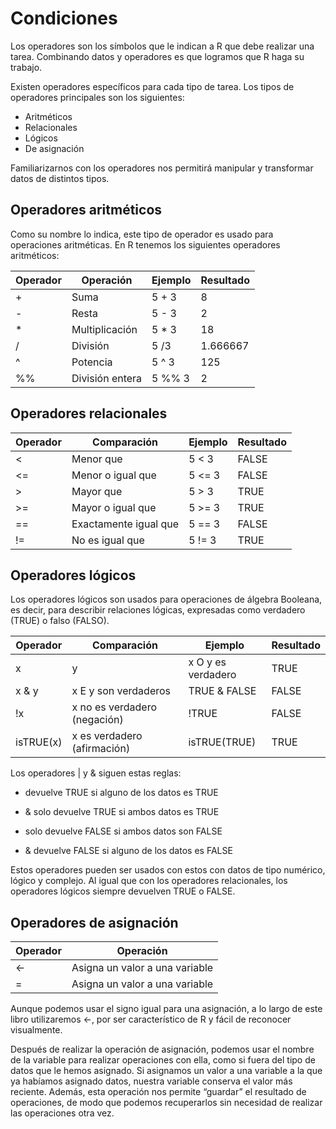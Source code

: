 # Condiciones {#tse10}

Los operadores son los símbolos que le indican a R que debe realizar una tarea. Combinando datos y operadores es que logramos que R haga su trabajo.

Existen operadores específicos para cada tipo de tarea. Los tipos de operadores principales son los siguientes:

-   Aritméticos
-   Relacionales
-   Lógicos
-   De asignación

Familiarizarnos con los operadores nos permitirá manipular y transformar datos de distintos tipos.

## Operadores aritméticos

Como su nombre lo indica, este tipo de operador es usado para operaciones aritméticas. En R tenemos los siguientes operadores aritméticos:

| Operador | Operación       | Ejemplo | Resultado |
|----------|-----------------|---------|-----------|
| \+       | Suma            | 5 + 3   | 8         |
| \-       | Resta           | 5 - 3   | 2         |
| \*       | Multiplicación  | 5 \* 3  | 18        |
| /        | División        | 5 /3    | 1.666667  |
| \^       | Potencia        | 5 \^ 3  | 125       |
| %%       | División entera | 5 %% 3  | 2         |

## Operadores relacionales

| Operador | Comparación           | Ejemplo | Resultado |
|----------|-----------------------|---------|-----------|
| \<       | Menor que             | 5 \< 3  | FALSE     |
| \<=      | Menor o igual que     | 5 \<= 3 | FALSE     |
| \>       | Mayor que             | 5 \> 3  | TRUE      |
| \>=      | Mayor o igual que     | 5 \>= 3 | TRUE      |
| ==       | Exactamente igual que | 5 == 3  | FALSE     |
| !=       | No es igual que       | 5 != 3  | TRUE      |

## Operadores lógicos

Los operadores lógicos son usados para operaciones de álgebra Booleana, es decir, para describir relaciones lógicas, expresadas como verdadero (TRUE) o falso (FALSO).

| Operador  | Comparación                  | Ejemplo            | Resultado |
|-----------|------------------------------|--------------------|-----------|
| x         | y                            | x O y es verdadero | TRUE      |
| x & y     | x E y son verdaderos         | TRUE & FALSE       | FALSE     |
| !x        | x no es verdadero (negación) | !TRUE              | FALSE     |
| isTRUE(x) | x es verdadero (afirmación)  | isTRUE(TRUE)       | TRUE      |

Los operadores \| y & siguen estas reglas:

-   

    | devuelve TRUE si alguno de los datos es TRUE

-   & solo devuelve TRUE si ambos datos es TRUE

-   

    | solo devuelve FALSE si ambos datos son FALSE

-   & devuelve FALSE si alguno de los datos es FALSE

Estos operadores pueden ser usados con estos con datos de tipo numérico, lógico y complejo. Al igual que con los operadores relacionales, los operadores lógicos siempre devuelven TRUE o FALSE.

## Operadores de asignación

| Operador | Operación                      |
|----------|--------------------------------|
| \<-      | Asigna un valor a una variable |
| =        | Asigna un valor a una variable |

Aunque podemos usar el signo igual para una asignación, a lo largo de este libro utilizaremos \<-, por ser característico de R y fácil de reconocer visualmente.

Después de realizar la operación de asignación, podemos usar el nombre de la variable para realizar operaciones con ella, como si fuera del tipo de datos que le hemos asignado. Si asignamos un valor a una variable a la que ya habíamos asignado datos, nuestra variable conserva el valor más reciente. Además, esta operación nos permite "guardar" el resultado de operaciones, de modo que podemos recuperarlos sin necesidad de realizar las operaciones otra vez.

